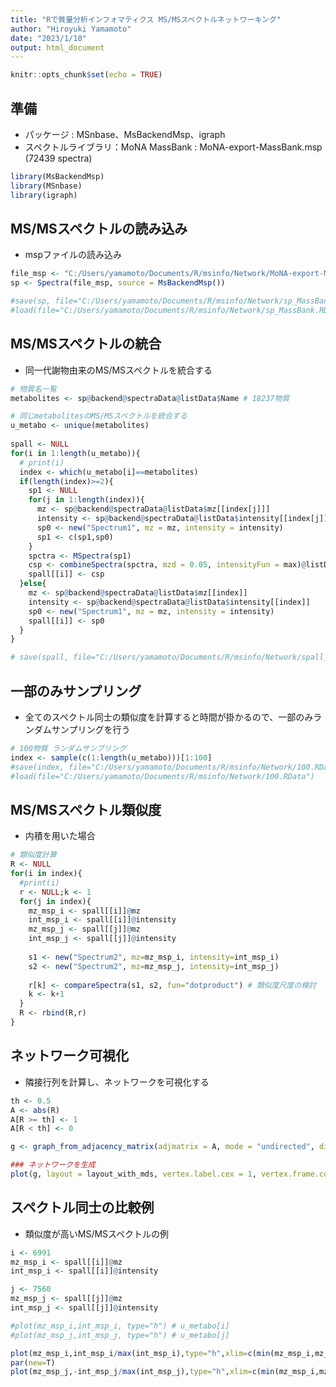 ```yaml
---
title: "Rで質量分析インフォマティクス MS/MSスペクトルネットワーキング"
author: "Hiroyuki Yamamoto"
date: "2023/1/10"
output: html_document
---
```


```r
knitr::opts_chunk$set(echo = TRUE)
```

## 準備
- パッケージ : MSnbase、MsBackendMsp、igraph  
- スペクトルライブラリ：MoNA MassBank : MoNA-export-MassBank.msp (72439 spectra)   

```r
library(MsBackendMsp)
library(MSnbase)
library(igraph)
```

## MS/MSスペクトルの読み込み
- mspファイルの読み込み

```r
file_msp <- "C:/Users/yamamoto/Documents/R/msinfo/Network/MoNA-export-MassBank.msp" # 72439 spectra
sp <- Spectra(file_msp, source = MsBackendMsp())

#save(sp, file="C:/Users/yamamoto/Documents/R/msinfo/Network/sp_MassBank.RData")
#load(file="C:/Users/yamamoto/Documents/R/msinfo/Network/sp_MassBank.RData")
```

## MS/MSスペクトルの統合
- 同一代謝物由来のMS/MSスペクトルを統合する

```r
# 物質名一覧
metabolites <- sp@backend@spectraData@listData$Name # 18237物質

# 同じmetabolitesのMS/MSスペクトルを統合する
u_metabo <- unique(metabolites)
 
spall <- NULL
for(i in 1:length(u_metabo)){
  # print(i)
  index <- which(u_metabo[i]==metabolites)
  if(length(index)>=2){
    sp1 <- NULL
    for(j in 1:length(index)){
      mz <- sp@backend@spectraData@listData$mz[[index[j]]]
      intensity <- sp@backend@spectraData@listData$intensity[[index[j]]]
      sp0 <- new("Spectrum1", mz = mz, intensity = intensity)
      sp1 <- c(sp1,sp0)
    }
    spctra <- MSpectra(sp1)
    csp <- combineSpectra(spctra, mzd = 0.05, intensityFun = max)@listData$`1` # 統合するパラメーターは要検討
    spall[[i]] <- csp
  }else{
    mz <- sp@backend@spectraData@listData$mz[[index]]
    intensity <- sp@backend@spectraData@listData$intensity[[index]]
    sp0 <- new("Spectrum1", mz = mz, intensity = intensity)
    spall[[i]] <- sp0
  }
}

# save(spall, file="C:/Users/yamamoto/Documents/R/msinfo/Network/spall_metabolite.RData")
```

## 一部のみサンプリング
- 全てのスペクトル同士の類似度を計算すると時間が掛かるので、一部のみランダムサンプリングを行う

```r
# 100物質 ランダムサンプリング
index <- sample(c(1:length(u_metabo)))[1:100]
#save(index, file="C:/Users/yamamoto/Documents/R/msinfo/Network/100.RData")
#load(file="C:/Users/yamamoto/Documents/R/msinfo/Network/100.RData")

``` 

## MS/MSスペクトル類似度
- 内積を用いた場合

```r
# 類似度計算
R <- NULL
for(i in index){
  #print(i)
  r <- NULL;k <- 1
  for(j in index){
    mz_msp_i <- spall[[i]]@mz
    int_msp_i <- spall[[i]]@intensity
    mz_msp_j <- spall[[j]]@mz
    int_msp_j <- spall[[j]]@intensity
    
    s1 <- new("Spectrum2", mz=mz_msp_i, intensity=int_msp_i)
    s2 <- new("Spectrum2", mz=mz_msp_j, intensity=int_msp_j)
    
    r[k] <- compareSpectra(s1, s2, fun="dotproduct") # 類似度尺度の検討
    k <- k+1
  }
  R <- rbind(R,r)
}
```

## ネットワーク可視化
- 隣接行列を計算し、ネットワークを可視化する

```r
th <- 0.5
A <- abs(R)
A[R >= th] <- 1
A[R < th] <- 0

g <- graph_from_adjacency_matrix(adjmatrix = A, mode = "undirected", diag = F )

### ネットワークを生成
plot(g, layout = layout_with_mds, vertex.label.cex = 1, vertex.frame.color = "white", vertex.size = 5, vertex.color = "lightblue")

```

## スペクトル同士の比較例
- 類似度が高いMS/MSスペクトルの例

```r

i <- 6991
mz_msp_i <- spall[[i]]@mz
int_msp_i <- spall[[i]]@intensity

j <- 7560
mz_msp_j <- spall[[j]]@mz
int_msp_j <- spall[[j]]@intensity

#plot(mz_msp_i,int_msp_i, type="h") # u_metabo[i]
#plot(mz_msp_j,int_msp_j, type="h") # u_metabo[j]

plot(mz_msp_i,int_msp_i/max(int_msp_i),type="h",xlim=c(min(mz_msp_i,mz_msp_j),max(int_msp_i,int_msp_j)),ylim=c(-1,1), lwd=2, xlab="m/z", ylab="")
par(new=T)
plot(mz_msp_j,-int_msp_j/max(int_msp_j),type="h",xlim=c(min(mz_msp_i,mz_msp_j),max(int_msp_i,int_msp_j)),ylim=c(-1,1), col="red",lwd=2, xlab="m/z", ylab="")
```